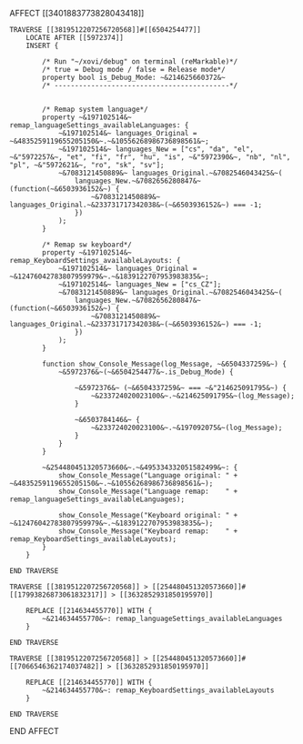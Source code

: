 AFFECT [[3401883773828043418]]

    TRAVERSE [[3819512207256720568]]#[[6504254477]]
        LOCATE AFTER [[5972374]]
        INSERT {

            /* Run "~/xovi/debug" on terminal (reMarkable)*/
            /* true = Debug mode / false = Release mode*/
            property bool is_Debug_Mode: ~&214625660372&~
            /* -------------------------------------------*/


            /* Remap system language*/
            property ~&197102514&~ remap_languageSettings_availableLanguages: {
                ~&197102514&~ languages_Original = ~&4835259119655205150&~.~&10556268986736898561&~;
                ~&197102514&~ languages_New = ["cs", "da", "el", ~&"5972257&~, "et", "fi", "fr", "hu", "is", ~&"5972390&~, "nb", "nl", "pl", ~&"5972621&~, "ro", "sk", "sv"];
                ~&7083121450889&~ languages_Original.~&7082546043425&~(
                    languages_New.~&7082656280847&~(function(~&6503936152&~) {
                        ~&7083121450889&~ languages_Original.~&233731717342038&~(~&6503936152&~) === -1;
                    })
                );
            }

            /* Remap sw keyboard*/
            property ~&197102514&~ remap_KeyboardSettings_availableLayouts: {
                ~&197102514&~ languages_Original = ~&12476042783807959979&~.~&1839122707953983835&~;
                ~&197102514&~ languages_New = ["cs_CZ"];
                ~&7083121450889&~ languages_Original.~&7082546043425&~(
                    languages_New.~&7082656280847&~(function(~&6503936152&~) {
                        ~&7083121450889&~ languages_Original.~&233731717342038&~(~&6503936152&~) === -1;
                    })
                );
            }

            function show_Console_Message(log_Message, ~&6504337259&~) {
                ~&5972376&~(~&6504254477&~.is_Debug_Mode) {

                    ~&5972376&~ (~&6504337259&~ === ~&"214625091795&~) {
                        ~&233724020023100&~.~&214625091795&~(log_Message);
                    }

                    ~&6503784146&~ {
                        ~&233724020023100&~.~&197092075&~(log_Message);
                    }
                }
            }

            ~&254480451320573660&~.~&495334332051582499&~: {
                show_Console_Message("Language original: " + ~&4835259119655205150&~.~&10556268986736898561&~);
                show_Console_Message("Language remap:    " + remap_languageSettings_availableLanguages);

                show_Console_Message("Keyboard original: " + ~&12476042783807959979&~.~&1839122707953983835&~);
                show_Console_Message("Keyboard remap:    " + remap_KeyboardSettings_availableLayouts);
            }
        }

    END TRAVERSE

    TRAVERSE [[3819512207256720568]] > [[254480451320573660]]#[[17993826873061832317]] > [[3632852931850195970]]

        REPLACE [[214634455770]] WITH {
            ~&214634455770&~: remap_languageSettings_availableLanguages
        }

    END TRAVERSE

    TRAVERSE [[3819512207256720568]] > [[254480451320573660]]#[[7066546362174037482]] > [[3632852931850195970]]

        REPLACE [[214634455770]] WITH {
            ~&214634455770&~: remap_KeyboardSettings_availableLayouts
        }

    END TRAVERSE

END AFFECT